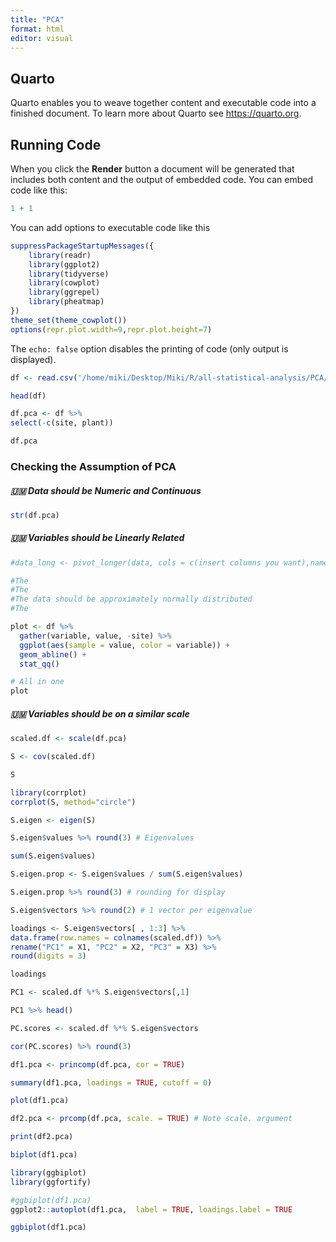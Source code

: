 ```yaml
---
title: "PCA"
format: html
editor: visual
---
```


## Quarto

Quarto enables you to weave together content and executable code into a finished document. To learn more about Quarto see <https://quarto.org>.

## Running Code

When you click the **Render** button a document will be generated that includes both content and the output of embedded code. You can embed code like this:

```r
1 + 1
```

You can add options to executable code like this

```r
suppressPackageStartupMessages({
    library(readr)
    library(ggplot2)
    library(tidyverse)
    library(cowplot)
    library(ggrepel)
    library(pheatmap)
})
theme_set(theme_cowplot())
options(repr.plot.width=9,repr.plot.height=7)
```

The `echo: false` option disables the printing of code (only output is displayed).

```r
df <- read.csv('/home/miki/Desktop/Miki/R/all-statistical-analysis/PCA/data/darlingtonia_californica.csv')
```

```r
head(df)
```

```r
df.pca <- df %>%
select(-c(site, plant))
```

```r
df.pca
```

### Checking the Assumption of PCA

##### 🇺🇲 Data should be Numeric and Continuous

```r
str(df.pca)
```

##### 🇺🇲 Variables should be Linearly Related

```r
#data_long <- pivot_longer(data, cols = c(insert columns you want),names_to = 'key')
```

```r

#The 
#The 
#The data should be approximately normally distributed
#The 
```

```r
plot <- df %>% 
  gather(variable, value, -site) %>% 
  ggplot(aes(sample = value, color = variable)) +
  geom_abline() +
  stat_qq() 

# All in one
plot
```

##### 🇺🇲 Variables should be on a similar scale

```r
scaled.df <- scale(df.pca)
```

```r
S <- cov(scaled.df)
```

```r
S
```

```r
library(corrplot)
corrplot(S, method="circle")
```

```r
S.eigen <- eigen(S)
```

```r
S.eigen$values %>% round(3) # Eigenvalues
```

```r
sum(S.eigen$values)
```

```r
S.eigen.prop <- S.eigen$values / sum(S.eigen$values)
```

```r
S.eigen.prop %>% round(3) # rounding for display
```

```r
S.eigen$vectors %>% round(2) # 1 vector per eigenvalue
```

```r
loadings <- S.eigen$vectors[ , 1:3] %>%
data.frame(row.names = colnames(scaled.df)) %>%
rename("PC1" = X1, "PC2" = X2, "PC3" = X3) %>%
round(digits = 3)

loadings
```

```r
PC1 <- scaled.df %*% S.eigen$vectors[,1]

PC1 %>% head()
```

```r
PC.scores <- scaled.df %*% S.eigen$vectors
```

```r
cor(PC.scores) %>% round(3)
```

```r
df1.pca <- princomp(df.pca, cor = TRUE)
```

```r
summary(df1.pca, loadings = TRUE, cutoff = 0)
```

```r
plot(df1.pca)
```

```r
df2.pca <- prcomp(df.pca, scale. = TRUE) # Note scale. argument
```

```r
print(df2.pca)
```

```r
biplot(df1.pca)
```

```r
library(ggbiplot)
library(ggfortify)
```

```r
#ggbiplot(df1.pca)
ggplot2::autoplot(df1.pca,  label = TRUE, loadings.label = TRUE
```

```r

ggbiplot(df1.pca)
```
